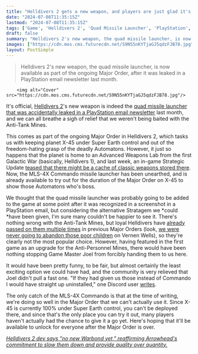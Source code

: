 ```yaml
---
title: "Helldivers 2 gets a new weapon, and players are just glad it's not the Anti-Tank Mines: 'I would have straight up uninstalled'"
date: "2024-07-08T11:35:15Z"
lastmod: "2024-07-08T11:35:15Z"
tags: ['Game', 'Helldivers 2', 'Quad Missile Launcher', 'PlayStation', 'Major Order', 'Super Earth', 'Advanced Weapons Lab', 'Galactic War', 'MLS-4X Commando', 'Anti-Tank Mines', 'Stratagem', 'Discord', 'Warbond', 'Arrowhead']
draft: false
summary: "Helldivers 2's new weapon, the quad missile launcher, is now available as part of the ongoing Major Order, after it was leaked in a PlayStation email newsletter last month."
images: ["https://cdn.mos.cms.futurecdn.net/S9N55nKYTjaGJ5qdzFJB78.jpg"]
layout: PostSimple
---
```

> Helldivers 2's new weapon, the quad missile launcher, is now available as part of the ongoing Major Order, after it was leaked in a PlayStation email newsletter last month.


        <img alt="Cover" src="https://cdn.mos.cms.futurecdn.net/S9N55nKYTjaGJ5qdzFJB78.jpg"/>
        
It's official, [<u>Helldivers 2</u>](https://www.gamesradar.com/helldivers-2-guide/)'s new weapon is indeed the [<u>quad missile launcher that was accidentally leaked in a PlayStation email newsletter</u>](https://www.gamesradar.com/games/third-person-shooter/look-away-please-playstation-has-seemingly-leaked-a-new-helldivers-2-stratagem-that-looks-like-something-straight-out-of-the-original-game/) last month, and we can all breathe a sigh of relief that we weren't being baited with the Anti-Tank Mines.

This comes as part of the ongoing Major Order in Helldivers 2, which tasks us with keeping planet X-45 under Super Earth control and out of the freedom-hating grasp of the deadly Automatons. However, it just so happens that the planet is home to an Advanced Weapons Lab from the first Galactic War (basically, Helldivers 1), and last week, an in-game Strategic Update [teased that there might be a cache of classic weapons stored there](https://www.gamesradar.com/games/third-person-shooter/helldivers-2-may-be-getting-a-stratagem-from-the-first-game-that-sony-already-leaked-unless-joel-is-pulling-a-fast-one-to-introduce-the-anti-tank-mines-fans-recently-passed-on/). Now, the MLS-4X Commando missile launcher has been unearthed, and is already available to try out for the duration of the Major Order on X-45 to show those Automatons who's boss.

We thought that the quad missile launcher was probably going to be added to the game at some point after it was recognized in a screenshot in a PlayStation email, but considering the alternative Stratagem we *could *have been given, I'm sure many couldn't be happier to see it. There's nothing wrong with the Anti-Tank Mines, but loyal Helldivers have [<u>already passed on them multiple times</u>](https://www.gamesradar.com/games/third-person-shooter/new-helldivers-2-major-order-gives-players-another-shot-at-securing-anti-tank-mines-but-only-if-they-pick-the-stratagem-over-saving-thousands-of-super-earth-children/) in previous Major Orders (look, [<u>we were never going to abandon those poor children</u>](https://www.gamesradar.com/games/third-person-shooter/unphased-by-promises-of-a-new-stratagem-helldivers-2-players-are-rallying-to-save-the-children-in-the-current-major-order/) on Vernen Wells), so they're clearly not the most popular choice. However, having featured in the first game as an upgrade for the Anti-Personnel Mines, there would have been nothing stopping Game Master Joel from forcibly handing them to us here.

It would have been pretty funny, to be fair, but almost certainly the least exciting option we could have had, and the community is very relieved that Joel didn't pull a fast one. "If they had given us those instead of Commando I would have straight up uninstalled," one Discord user [<u>writes</u>](https://discord.com/channels/1102970375731691612/1204848159088709652/1259810947984396319). 

The only catch of the MLS-4X Commando is that at the time of writing, we're doing so well in the Major Order that we can't actually use it. Since X-45 is currently 100% under Super Earth control, you can't be deployed there, and since that's the only place you can try it out, many players haven't actually had the chance to give it a go yet. Here's hoping that it'll be available to unlock for everyone after the Major Order is over.

[<u><em>Helldivers 2 dev says "no new Warbond yet," reaffirming Arrowhead's commitment to slow them down and provide quality over quantity.</em></u>](https://www.gamesradar.com/games/third-person-shooter/helldivers-2-dev-says-no-new-warbond-yet-reaffirming-arrowheads-commitment-to-slow-them-down-and-provide-quality-over-quantity/)
        